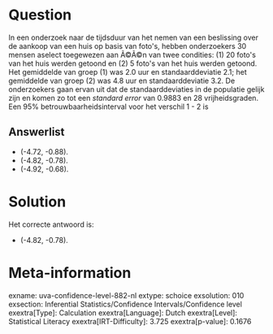 Question
========

In een onderzoek naar de tijdsduur van het nemen van een beslissing over
de aankoop van een huis op basis van foto\'s, hebben onderzoekers 30
mensen aselect toegewezen aan Ã©Ã©n van twee condities: (1) 20 foto\'s
van het huis werden getoond en (2) 5 foto\'s van het huis werden
getoond. Het gemiddelde van groep (1) was 2.0 uur en standaarddeviatie
2.1; het gemiddelde van groep (2) was 4.8 uur en standaarddeviatie 3.2.
De onderzoekers gaan ervan uit dat de standaarddeviaties in de populatie
gelijk zijn en komen zo tot een *standard error* van 0.9883 en 28
vrijheidsgraden. Een 95% betrouwbaarheidsinterval voor het verschil 1 -
2 is


Answerlist
----------

* (-4.72, -0.88).
* (-4.82, -0.78).
* (-4.92, -0.68).

Solution
========

Het correcte antwoord is: 

* (-4.82, -0.78).

Meta-information
================
exname: uva-confidence-level-882-nl
extype: schoice
exsolution: 010
exsection: Inferential Statistics/Confidence Intervals/Confidence level
exextra[Type]: Calculation
exextra[Language]: Dutch
exextra[Level]: Statistical Literacy
exextra[IRT-Difficulty]: 3.725
exextra[p-value]: 0.1676
